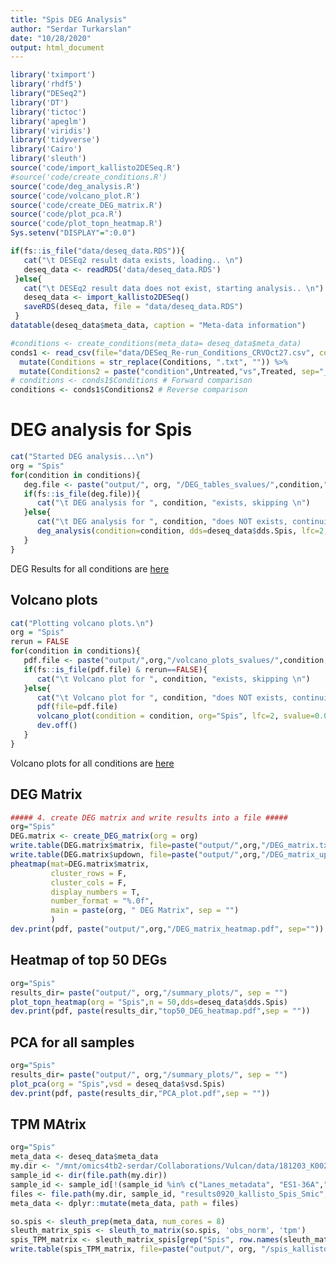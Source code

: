 ```yaml
---
title: "Spis DEG Analysis"
author: "Serdar Turkarslan"
date: "10/28/2020"
output: html_document
---
```


```r
library('tximport')
library('rhdf5')
library("DESeq2")
library('DT')
library('tictoc')
library('apeglm')
library('viridis')
library('tidyverse')
library('Cairo')
library('sleuth')
source('code/import_kallisto2DESeq.R')
#source('code/create_conditions.R')
source('code/deg_analysis.R')
source('code/volcano_plot.R')
source('code/create_DEG_matrix.R')
source('code/plot_pca.R')
source('code/plot_topn_heatmap.R')
Sys.setenv("DISPLAY"=":0.0")

```

```r
if(fs::is_file("data/deseq_data.RDS")){
   cat("\t DESEq2 result data exists, loading.. \n")
   deseq_data <- readRDS('data/deseq_data.RDS')
 }else{
   cat("\t DESEq2 result data does not exist, starting analysis.. \n")
   deseq_data <- import_kallisto2DESeq()
   saveRDS(deseq_data, file = "data/deseq_data.RDS")
 }
datatable(deseq_data$meta_data, caption = "Meta-data information")
```

```r
#conditions <- create_conditions(meta_data= deseq_data$meta_data)
conds1 <- read_csv(file="data/DESeq_Re-run_Conditions_CRVOct27.csv", col_names = T) %>%
  mutate(Conditions = str_replace(Conditions, ".txt", "")) %>%
  mutate(Conditions2 = paste("condition",Untreated,"vs",Treated, sep="_"))
# conditions <- conds1$Conditions # Forward comparison
conditions <- conds1$Conditions2 # Reverse comparison
```

# DEG analysis for Spis {.tabset}
```r
cat("Started DEG analysis...\n")
org = "Spis"
for(condition in conditions){
   deg.file <- paste("output/", org, "/DEG_tables_svalues/",condition,".txt", sep="")
   if(fs::is_file(deg.file)){
      cat("\t DEG analysis for ", condition, "exists, skipping \n")
   }else{
      cat("\t DEG analysis for ", condition, "does NOT exists, continuing \n")
      deg_analysis(condition=condition, dds=deseq_data$dds.Spis, lfc=2, write2file=T, org = org)
   }
}
```
<p>DEG Results for all conditions are [here](`r paste("output/", org, "/DEG_tables_svalues/", sep="")`)</p>


## Volcano plots
```r
cat("Plotting volcano plots.\n")
org = "Spis"
rerun = FALSE
for(condition in conditions){
   pdf.file <- paste("output/",org,"/volcano_plots_svalues/",condition,"_volcano.pdf", sep="")
   if(fs::is_file(pdf.file) & rerun==FALSE){
      cat("\t Volcano plot for ", condition, "exists, skipping \n")
   }else{
      cat("\t Volcano plot for ", condition, "does NOT exists, continuing \n")
      pdf(file=pdf.file)
      volcano_plot(condition = condition, org="Spis", lfc=2, svalue=0.005)
      dev.off()
   }
}
```
<p>Volcano plots for all conditions are [here](`r paste("output/", org, "/volcano_plots_svalues/", sep="")`)</p>


## DEG Matrix
```r
##### 4. create DEG matrix and write results into a file #####
org="Spis"
DEG.matrix <- create_DEG_matrix(org = org)
write.table(DEG.matrix$matrix, file=paste("output/",org,"/DEG_matrix.txt", sep=""), sep="\t")
write.table(DEG.matrix$updown, file=paste("output/",org,"/DEG_matrix_up_down.txt", sep=""), sep="\t")
pheatmap(mat=DEG.matrix$matrix,
         cluster_rows = F, 
         cluster_cols = F, 
         display_numbers = T,
         number_format = "%.0f", 
         main = paste(org, " DEG Matrix", sep = "")
         )
dev.print(pdf, paste("output/",org,"/DEG_matrix_heatmap.pdf", sep=""))
```

## Heatmap of top 50 DEGs
```r
org="Spis"
results_dir= paste("output/", org,"/summary_plots/", sep = "")
plot_topn_heatmap(org = "Spis",n = 50,dds=deseq_data$dds.Spis)
dev.print(pdf, paste(results_dir,"top50_DEG_heatmap.pdf",sep = ""))
```

## PCA for all samples
```r
org="Spis"
results_dir= paste("output/", org,"/summary_plots/", sep = "")
plot_pca(org = "Spis",vsd = deseq_data$vsd.Spis)
dev.print(pdf, paste(results_dir,"PCA_plot.pdf",sep = ""))
```

## TPM MAtrix 
```r
org="Spis"
meta_data <- deseq_data$meta_data
my.dir <- "/mnt/omics4tb2-serdar/Collaborations/Vulcan/data/181203_K00235_0152_BHWNJ7BBXX_CBASS84_RNASeq"
sample_id <- dir(file.path(my.dir))
sample_id <- sample_id[!(sample_id %in% c("Lanes_metadata", "ES1-36A","S6-P-ST-36B","KS2-33A","ES3-33A","all_htseqcounts", "label_changes_README.txt"))]
files <- file.path(my.dir, sample_id, "results0920_kallisto_Spis_Smic", "abundance.h5")
meta_data <- dplyr::mutate(meta_data, path = files)

so.spis <- sleuth_prep(meta_data, num_cores = 8)
sleuth_matrix_spis <- sleuth_to_matrix(so.spis, 'obs_norm', 'tpm')
spis_TPM_matrix <- sleuth_matrix_spis[grep("Spis", row.names(sleuth_matrix_spis)),]
write.table(spis_TPM_matrix, file=paste("output/", org, "/spis_kallisto_TPM_norm_matrix.txt", sep = ""), sep = "\t")

```
